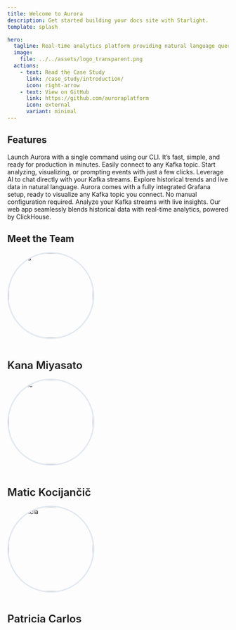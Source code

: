 ```yaml
---
title: Welcome to Aurora
description: Get started building your docs site with Starlight.
template: splash

hero:
  tagline: Real-time analytics platform providing natural language queries and visualizations of Kafka event streams with AI, ClickHouse, and Grafana.
  image:
    file: ../../assets/logo_transparent.png
  actions:
    - text: Read the Case Study
      link: /case_study/introduction/
      icon: right-arrow
    - text: View on GitHub
      link: https://github.com/auroraplatform
      icon: external
      variant: minimal
---
```



## Features

<CardGrid stagger>
	<Card title="Deploy Instantly" icon="rocket">
		Launch Aurora with a single command using our CLI. It’s fast, simple, and ready for production in minutes.
	</Card>
	<Card title="Connect Your Kafka Streams" icon="seti:pipeline">
		Easily connect to any Kafka topic. Start analyzing, visualizing, or prompting events with just a few clicks.
	</Card>
  <Card title="Prompt Your Data" icon="comment-alt">
		Leverage AI to chat directly with your Kafka streams. Explore historical trends and live data in natural language.
	</Card>
  <Card title="Visualize with Grafana" icon="seti:default">
		Aurora comes with a fully integrated Grafana setup, ready to visualize any Kafka topic you connect. No manual configuration required.
	</Card>
  <Card title="Query in Real-Time" icon="magnifier">
		Analyze your Kafka streams with live insights. Our web app seamlessly blends historical data with real-time analytics, powered by ClickHouse.
	</Card>
</CardGrid>

## Meet the Team

<div class="team-section">
  <div class="team-member">
    <img 
      src={kanaImage.src} 
      alt="Kana" 
      style="width: 192px; height: 192px; border-radius: 50%; object-fit: cover; margin-bottom: 0.75rem; border: 3px solid #e2e8f0;" 
    />
    <h3 style="font-weight: 600; font-size: 1.5rem; margin-bottom: 1rem;">Kana Miyasato</h3>
    <div class="team-links">
      <a href="mailto:miyasatoka@gmail.com" style="color: #64748b; transition: color 0.2s;">
        <Icon name="email" style="width: 36px; height: 36px;" />
      </a>
      <a href="https://www.linkedin.com/in/kanamiyasato/" target="_blank" rel="noopener" style="color: #64748b; transition: color 0.2s;">
        <Icon name="linkedin" style="width: 36px; height: 36px;" />
      </a>
      <a href="https://github.com/kanamiyasato" target="_blank" rel="noopener" style="color: #64748b; transition: color 0.2s;">
        <Icon name="github" style="width: 36px; height: 36px;" />
      </a>
    </div>
  </div>
  
  <div class="team-member">
    <img 
      src={maticImage.src} 
      alt="Matic" 
      style="width: 192px; height: 192px; border-radius: 50%; object-fit: cover; margin-bottom: 0.75rem; border: 3px solid #e2e8f0;" 
    />
    <h3 style="font-weight: 600; font-size: 1.5rem; margin-bottom: 1rem;">Matic Kocijančič</h3>
    <div class="team-links">
      <a href="mailto:matickoco@gmail.com" style="color: #64748b; transition: color 0.2s;">
        <Icon name="email" style="width: 36px; height: 36px;" />
      </a>
      <a href="https://www.linkedin.com/in/matickocijancic/" target="_blank" rel="noopener" style="color: #64748b; transition: color 0.2s;">
        <Icon name="linkedin" style="width: 36px; height: 36px;" />
      </a>
      <a href="https://github.com/kocijancic" target="_blank" rel="noopener" style="color: #64748b; transition: color 0.2s;">
        <Icon name="github" style="width: 36px; height: 36px;" />
      </a>
    </div>
  </div>
  
  <div class="team-member">
    <img 
      src={patriciaImage.src} 
      alt="Patricia" 
      style="width: 192px; height: 192px; border-radius: 50%; object-fit: cover; margin-bottom: 0.75rem; border: 3px solid #e2e8f0;" 
    />
    <h3 style="font-weight: 600; font-size: 1.5rem; margin-bottom: 1rem;">Patricia Carlos</h3>
    <div class="team-links">
      <a href="mailto:patricia.k.carlos@gmail.com" style="color: #64748b; transition: color 0.2s;">
        <Icon name="email" style="width: 36px; height: 36px;" />
      </a>
      <a href="https://www.linkedin.com/in/pkcarlos/" target="_blank" rel="noopener" style="color: #64748b; transition: color 0.2s;">
        <Icon name="linkedin" style="width: 36px; height: 36px;" />
      </a>
      <a href="https://github.com/pkcarlos" target="_blank" rel="noopener" style="color: #64748b; transition: color 0.2s;">
        <Icon name="github" style="width: 36px; height: 36px;" />
      </a>
    </div>
  </div>
</div>